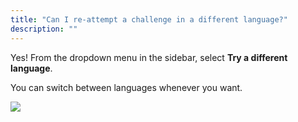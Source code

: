 ```yaml
---
title: "Can I re-attempt a challenge in a different language?"
description: ""
---
```


Yes! From the dropdown menu in the sidebar, select **Try a different language**.

You can switch between languages whenever you want.

<Frame>
  <img className="w-full" src="/img/reattempt.png" />
</Frame>

